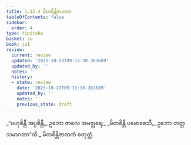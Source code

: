 ```yaml
---
title: 1.12.4 မိတစိန္တိဇာတက
tableOfContents: false
sidebar:
  order: 4
type: tipitaka
basket: su
book: ja1
review:
  current: review
  updated: '2025-10-23T09:13:38.363689'
  updated_by: ''
  notes: ''
  history:
  - state: review
    date: '2025-10-23T09:13:38.363689'
    updated_by: ''
    notes: ''
    previous_state: draft
---
```



<ReviewStatus review={frontmatter.review} showDetails={true} />

<HypothesisAnnotation frontmatter={frontmatter} />

<DynamicBreadcrumb />

<Division number="114" book="ja1" e="ch" v="22" p="27">

<Paragraph number="253" book="ja1">
_“ဗဟုစိန္တီ အပ္ပစိန္တီ,_  
ဥဘော ဇာလေ အဗဇ္ဈရေ;_  
_မိတစိန္တီ ပမောစေသီ,_  
ဥဘော တတ္ထ သမာဂတာ”တိ._  


</Paragraph>
</Division>

<Paragraph number="254" type="center" book="ja1">
မိတစိန္တိဇာတကံ စတုတ္ထံ.
</Paragraph>